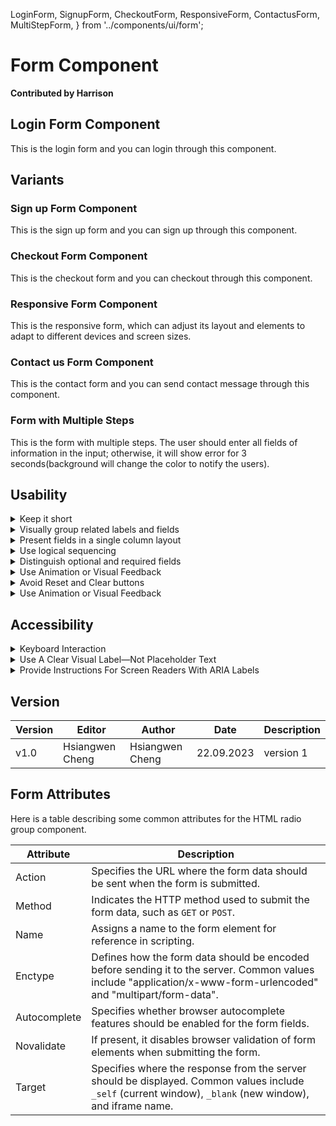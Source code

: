  LoginForm,
  SignupForm,
  CheckoutForm,
  ResponsiveForm,
  ContactusForm,
  MultiStepForm,
} from '../components/ui/form';

# Form Component

**Contributed by Harrison**

## Login Form Component

This is the login form and you can login through this component.

<LoginForm />

## Variants

### Sign up Form Component

This is the sign up form and you can sign up through this component.

<SignupForm />

### Checkout Form Component

This is the checkout form and you can checkout through this component.

<CheckoutForm />

### Responsive Form Component

This is the responsive form, which can adjust its layout and elements to adapt to different devices and screen sizes.

<ResponsiveForm />

### Contact us Form Component

This is the contact form and you can send contact message through this component.

<ContactusForm />

### Form with Multiple Steps

This is the form with multiple steps. The user should enter all fields of information in the input; otherwise, it will show error for 3 seconds(background will change the color to notify the users).

<MultiStepForm />

## Usability

<details>
  <summary>Keep it short</summary>
  The mathematician Blaise Pascal famously said: “I have made this longer than usual
  because I have not had time to make it shorter.” This principle applies to web
  forms as well as prose writing. Eliminating unnecessary fields requires more time,
  but the reduced user effort and increased completion rates make it worthwhile.
  Remove fields which collect information that can be (a) derived in some other way,
  (b) collected more conveniently at a later date, or (c) simply omitted. (We recently
  applied this technique to one of our own forms and reduced it from 6 fields down
  to only 2 fields.) Every time you cut a field or question from a form, you increase
  its conversion rate — the business case for this guideline is that simple. [Nielsen
  Norman Group](https://www.nngroup.com/articles/web-form-design/)
</details>

<details>
  <summary>Visually group related labels and fields</summary>
  Labels should be close to the fields they describe (immediately above the field
  for mobile and shorter desktop forms, or next to the field for extremely long desktop
  forms). Avoid ambiguous spacing, where labels are equidistant from multiple fields,
  and make sure to include the label attribute for screen readers. If your form asks
  about two different topics, section it into two separate groups of fields (and
  tag the groups for screen readers). [Nielsen Norman Group](https://www.nngroup.com/articles/web-form-design/)
</details>

<details>
  <summary>Present fields in a single column layout</summary>
  Multiple columns interrupt the vertical momentum of moving down the form. Rather
  than requiring users to visually reorient themselves, keep them in the flow by
  sticking to a single column with a separate row for each field. (Exceptions to
  this rule: short and/or logically related fields such as City, State, and Zip Code
  can be presented on the same row.) [Nielsen Norman Group](https://www.nngroup.com/articles/web-form-design/)
</details>

<details>
  <summary>Use logical sequencing</summary>
  Stick to standard sequences both for fields (e.g., Credit-card number, Expiration
  date, Security code) and for value choices (e.g., Standard shipping, 2-day shipping,
  1-day shipping). But for field values, also consider usage frequency, and list
  the most common values first when possible. [Nielsen Norman Group](https://www.nngroup.com/articles/web-form-design/)
</details>

<details>
  <summary>Distinguish optional and required fields</summary>
  First, eliminate as many optional fields as possible (see the first recommendation
  above). If some fields truly are necessary, but only apply to a subset of users,
  don’t make users find out through trial and error. Limit the form to only 1 or
  2 optional fields, and clearly label them as optional.[Nielsen Norman Group](https://www.nngroup.com/articles/web-form-design/)
</details>

<details>
  <summary>Use Animation or Visual Feedback</summary>
  If a field requires a specific format or type of input, state the exact instructions.
  Don’t make users guess your obscure password requirements. The same applies to
  syntax rules such as punctuation or spacing for phone numbers or credit cards.
  (Though as much as possible you should eliminate these arbitrary formatting rules:
  death to parentheses for phone-number area codes!)[Nielsen Norman Group](https://www.nngroup.com/articles/web-form-design/)
</details>

<details>
  <summary>Avoid Reset and Clear buttons</summary>
  The risk of accidental deletion outweighs the unlikely need to ‘start over’ on
  a web form. In forms that collect extremely sensitive input such as financial information,
  provide a ‘Cancel’ button to support those users who abandon the form and want
  to delete their information. But make sure that the Cancel button has significantly
  less visual prominence than the Submit button, to avoid accidental clicks.[Nielsen
  Norman Group](https://www.nngroup.com/articles/web-form-design/)
</details>

<details>
  <summary>Use Animation or Visual Feedback</summary>
  If a field requires a specific format or type of input, state the exact instructions.
  Don’t make users guess your obscure password requirements. The same applies to
  syntax rules such as punctuation or spacing for phone numbers or credit cards.
  (Though as much as possible you should eliminate these arbitrary formatting rules:
  death to parentheses for phone-number area codes!)[Nielsen Norman Group](https://www.nngroup.com/articles/web-form-design/)
</details>

## Accessibility

<details>
  <summary>Keyboard Interaction</summary>
  Keyboards are used by people with vision or mobility impairments to browse internet
  forms. Users can switch between links and form controls by using the `tab` key.
  Because it's quicker and easier on the hands than using a mouse, some people, irrespective
  of their level of competence, prefer to navigate this way.
</details>

<details>
  <summary>Use A Clear Visual Label—Not Placeholder Text</summary>
  Visually impaired people often have trouble reading it since there is low contrast
  between the text color and the form field background. Plus, screen readers often
  don’t detect placeholder text. This design also strains short-term memory since
  the text disappears once the user selects the field. These temporary instructions
  are frustrating for just about everyone. It’s easy to forget the text, especially
  if you’re in a frenzy of online multitasking (how many browser tabs do you have
  open right now?). Instead, include a clear visual label above form fields. Continuing
  with our previous example, insert “phone number” above the form. [Meredith Grace
  Kucherov](https://formspree.io/blog/accessible-forms/)
</details>

<details>
  <summary>Provide Instructions For Screen Readers With ARIA Labels</summary>
  ARIA—Accessible Rich Internet Applications—is a set of related HTML attributes
  that includes instructions and information for screen readers. These attributes,
  such as aria-label and aria-labeledby, don’t display anything on the web page.
  Per WebAIM, ARIA should only be used when native HTML is not sufficiently clear.
  ARIA attributes are essential when they provide information that someone relying
  on a screen reader needs to hear to understand the form. [Meredith Grace Kucherov](https://formspree.io/blog/accessible-forms/)
</details>

## Version

| Version | Editor          | Author          | Date       | Description |
| ------- | --------------- | --------------- | ---------- | ----------- |
| v1.0    | Hsiangwen Cheng | Hsiangwen Cheng | 22.09.2023 | version 1   |

## Form Attributes

Here is a table describing some common attributes for the HTML radio group component.

| Attribute    | Description                                                                                                                                                       |
| ------------ | ----------------------------------------------------------------------------------------------------------------------------------------------------------------- |
| Action       | Specifies the URL where the form data should be sent when the form is submitted.                                                                                  |
| Method       | Indicates the HTTP method used to submit the form data, such as `GET` or `POST`.                                                                                  |
| Name         | Assigns a name to the form element for reference in scripting.                                                                                                    |
| Enctype      | Defines how the form data should be encoded before sending it to the server. Common values include "application/x-www-form-urlencoded" and "multipart/form-data". |
| Autocomplete | Specifies whether browser autocomplete features should be enabled for the form fields.                                                                            |
| Novalidate   | If present, it disables browser validation of form elements when submitting the form.                                                                             |
| Target       | Specifies where the response from the server should be displayed. Common values include `_self` (current window), `_blank` (new window), and iframe name.         |
